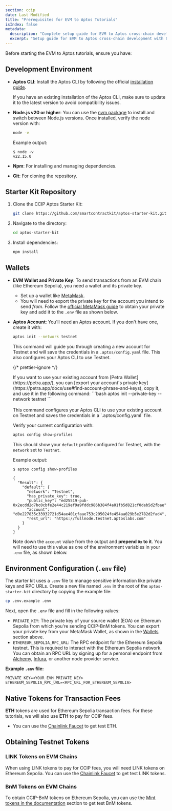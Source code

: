 ```yaml
---
section: ccip
date: Last Modified
title: "Prerequisites for EVM to Aptos Tutorials"
isIndex: false
metadata:
  description: "Complete setup guide for EVM to Aptos cross-chain development. Install Aptos CLI, Node.js, configure wallets, and get testnet tokens for CCIP Chainlink tutorials. Step-by-step instructions for developers building cross-chain applications."
  excerpt: "Setup guide for EVM to Aptos cross-chain development with CCIP Chainlink. Install Aptos CLI, configure wallets, get testnet tokens for building cross-chain applications"
---
```



Before starting the EVM to Aptos tutorials, ensure you have:

## Development Environment

- **Aptos CLI**: Install the Aptos CLI by following the official [installation guide](https://aptos.dev/en/build/cli).

    <Aside type="caution" title="Update Aptos CLI">

  If you have an existing installation of the Aptos CLI, make sure to update it to the latest version to avoid compatibility issues.

    </Aside>

- **Node.js v20 or higher**: You can use the [nvm package](http://nvm.sh/) to install and switch between Node.js versions. Once installed, verify the node version with:

  ```bash
  node -v
  ```

  Example output:

  ```text
  $ node -v
  v22.15.0
  ```

- **Npm**: For installing and managing dependencies.
- **Git**: For cloning the repository.

## Starter Kit Repository

1.  Clone the CCIP Aptos Starter Kit:

    ```bash
    git clone https://github.com/smartcontractkit/aptos-starter-kit.git
    ```

1.  Navigate to the directory:

    ```bash
    cd aptos-starter-kit
    ```

1.  Install dependencies:

    ```bash
    npm install
    ```

## Wallets

- **EVM Wallet and Private Key**: To send transactions from an EVM chain (like Ethereum Sepolia), you need a wallet and its private key.

  - Set up a wallet like [MetaMask](https://metamask.io/).
  - You will need to export the private key for the account you intend to send _from_. Follow the [official MetaMask guide](https://support.metamask.io/configure/accounts/how-to-export-an-accounts-private-key/) to obtain your private key and add it to the `.env` file as shown below.

- **Aptos Account**: You'll need an Aptos account. If you don't have one, create it with:

  ```bash
  aptos init --network testnet
  ```

  This command will guide you through creating a new account for Testnet and will save the credentials in a `.aptos/config.yaml` file. This also configures your Aptos CLI to use Testnet.

  {/* prettier-ignore */}
  <Aside type="note" title="Note">
    If you want to use your existing account from [Petra Wallet](https://petra.app/), you can 
    [export your account's private key](https://petra.app/docs/use#find-account-phrase-and-keys),
    copy it, and use it in the following command:
    ```bash
    aptos init --private-key <YOUR_PRIVATE_KEY> --network testnet
    ```
    <br></br>
    This command configures your Aptos CLI to use your existing account on Testnet and saves the credentials in a `.aptos/config.yaml` file.
  </Aside>

  Verify your current configuration with:

  ```bash
  aptos config show-profiles
  ```

  This should show your `default` profile configured for Testnet, with the `network` set to `Testnet`.

  Example output:

  ```text
  $ aptos config show-profiles

  {
    "Result": {
      "default": {
        "network": "Testnet",
        "has_private_key": true,
        "public_key": "ed25519-pub-0x2ecdd2d7bc0cbfe2e44c219ef9a9fddc986b384f4a01fb5d821cf0dab5d2fbae",
        "account": "d0e227835c33932721d54ae401cfaae753c295024fe454aa029b5e2782d2fad4",
        "rest_url": "https://fullnode.testnet.aptoslabs.com"
      }
    }
  }
  ```

  Note down the `account` value from the output and **prepend `0x` to it**. You will need to use this value as one of the environment variables in your `.env` file, as shown below.

## Environment Configuration (`.env` file)

The starter kit uses a `.env` file to manage sensitive information like private keys and RPC URLs. Create a new file named `.env` in the root of the `aptos-starter-kit` directory by copying the example file:

```bash
cp .env.example .env
```

Next, open the `.env` file and fill in the following values:

- `PRIVATE_KEY`: The private key of your source wallet (EOA) on Ethereum Sepolia from which you're sending CCIP-BnM tokens. You can export your private key from your MetaMask Wallet, as shown in the [Wallets](/ccip/tutorials/aptos/destination/prerequisites#wallets) section above.
- `ETHEREUM_SEPOLIA_RPC_URL`: The RPC endpoint for the Ethereum Sepolia testnet. This is required to interact with the Ethereum Sepolia network. You can obtain an RPC URL by signing up for a personal endpoint from [Alchemy](https://www.alchemy.com/), [Infura](https://www.infura.io/), or another node provider service.

**Example `.env` file:**

```
PRIVATE_KEY=<YOUR_EVM_PRIVATE_KEY>
ETHEREUM_SEPOLIA_RPC_URL=<RPC_URL_FOR_ETHEREUM_SEPOLIA>
```

## Native Tokens for Transaction Fees

**ETH** tokens are used for Ethereum Sepolia transaction fees. For these tutorials, we will also use **ETH** to pay for CCIP fees.

- You can use the [Chainlink Faucet](https://faucet.chain.link) to get test ETH.

## Obtaining Testnet Tokens

### LINK Tokens on EVM Chains

When using LINK tokens to pay for CCIP fees, you will need LINK tokens on Ethereum Sepolia. You can use the [Chainlink Faucet](https://faucet.chain.link) to get test LINK tokens.

### BnM Tokens on EVM Chains

To obtain CCIP-BnM tokens on Ethereum Sepolia, you can use the [Mint tokens in the documentation](/ccip/test-tokens#mint-tokens-in-the-documentation) section to get test BnM tokens.
